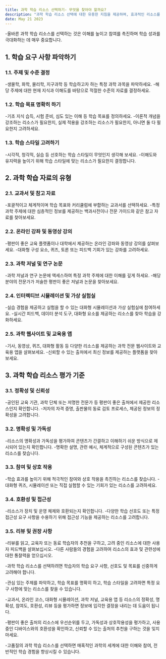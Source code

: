 ```yaml
---
title: 과학 학습 리소스 선택하기- 무엇을 찾아야 할까요?
description: "과학 학습 리소스 선택에 대한 유용한 지침을 제공하며, 효과적인 리소스를 검색할 때 고려해야 할 주요 요소를 강조합니다."
date: May 21 2023
---
```


-올바른 과학 학습 리소스를 선택하는 것은 이해를 높이고 참여를 촉진하며 학습 성과를 극대화하는 데 매우 중요합니다.

## 1. 학습 요구 사항 파악하기
### 1.1. 주제 및 수준 결정

-생물학, 화학, 물리학, 지구과학 등 학습하고자 하는 특정 과학 과목을 파악하세요.
-해당 주제에 대한 현재 지식과 이해도를 바탕으로 적절한 수준의 자료를 결정하세요.
### 1.2. 학습 목표 명확히 하기

-기초 지식 습득, 시험 준비, 심도 있는 이해 등 학습 목표를 정의하세요.
-이론적 개념을 강조하는 리소스가 필요한지, 실제 적용을 강조하는 리소스가 필요한지, 아니면 둘 다 필요한지 고려하세요.
### 1.3. 학습 스타일 고려하기

-시각적, 청각적, 실습 등 선호하는 학습 스타일이 무엇인지 생각해 보세요.
-이해도와 유지력을 높이기 위해 학습 스타일에 맞는 리소스가 필요한지 결정합니다.
## 2. 과학 학습 자료의 유형
### 2.1. 교과서 및 참고 자료

-포괄적이고 체계적이며 학습 목표와 커리큘럼에 부합하는 교과서를 선택하세요.
-특정 과학 주제에 대한 심층적인 정보를 제공하는 백과사전이나 전문 가이드와 같은 참고 자료를 찾아보세요.
### 2.2. 온라인 강좌 및 동영상 강의

-평판이 좋은 교육 플랫폼이나 대학에서 제공하는 온라인 강좌와 동영상 강의를 살펴보세요.
-대화형 구성 요소, 퀴즈, 토론 또는 피드백 기회가 있는 강좌를 고려하세요.
### 2.3. 과학 저널 및 연구 논문

-과학 저널과 연구 논문에 액세스하여 특정 과학 주제에 대한 이해를 깊게 하세요.
-해당 분야의 전문가가 저술한 평판이 좋은 저널과 논문을 찾아보세요.
### 2.4. 인터랙티브 시뮬레이션 및 가상 실험실

-실습 경험을 제공하고 실험을 할 수 있는 대화형 시뮬레이션과 가상 실험실에 참여하세요.
-실시간 피드백, 데이터 분석 도구, 대화형 요소를 제공하는 리소스를 찾아 학습을 강화하세요.
### 2.5. 과학 웹사이트 및 교육용 앱

-기사, 동영상, 퀴즈, 대화형 활동 등 다양한 리소스를 제공하는 과학 전문 웹사이트와 교육용 앱을 살펴보세요.
-신뢰할 수 있는 출처에서 최신 정보를 제공하는 플랫폼을 찾아보세요.
## 3. 과학 학습 리소스 평가 기준
### 3.1. 정확성 및 신뢰성

-공인된 교육 기관, 과학 단체 또는 저명한 전문가 등 평판이 좋은 출처에서 제공한 리소스인지 확인합니다.
-저자의 자격 증명, 출판물의 동료 검토 프로세스, 제공된 정보의 정확성을 고려합니다.
### 3.2. 명확성 및 가독성

-리소스의 명확성과 가독성을 평가하여 콘텐츠가 간결하고 이해하기 쉬운 방식으로 제시되어 있는지 확인합니다.
-명확한 설명, 관련 예시, 체계적으로 구성된 콘텐츠가 있는 리소스를 찾습니다.
### 3.3. 참여 및 상호 작용

-학습 효과를 높이기 위해 적극적인 참여와 상호 작용을 촉진하는 리소스를 찾습니다.
-대화형 퀴즈, 시뮬레이션 또는 직접 실험할 수 있는 기회가 있는 리소스를 고려하세요.
### 3.4. 호환성 및 접근성

-리소스가 장치 및 운영 체제와 호환되는지 확인합니다.
-다양한 학습 선호도 또는 특정 접근성 요구 사항을 수용하기 위해 접근성 기능을 제공하는 리소스를 고려합니다.
### 3.5. 리뷰 및 권장 사항

-리뷰를 읽고, 교육자 또는 동료 학습자의 추천을 구하고, 고려 중인 리소스에 대한 사용자 피드백을 살펴보십시오.
-다른 사람들의 경험을 고려하여 리소스의 효과 및 관련성에 대한 통찰력을 얻으십시오.


-과학 학습 리소스를 선택하려면 학습자의 학습 요구 사항, 선호도 및 목표를 신중하게 고려해야 합니다. 

-관심 있는 주제를 파악하고, 학습 목표를 명확히 하고, 학습 스타일을 고려하면 특정 요구 사항에 맞는 리소스를 찾을 수 있습니다. 

-교과서, 온라인 코스, 대화형 시뮬레이션, 과학 저널, 교육용 앱 등 리소스의 정확성, 명확성, 참여도, 호환성, 리뷰 등을 평가하면 정보에 입각한 결정을 내리는 데 도움이 됩니다. 

-평판이 좋은 출처의 리소스에 우선순위를 두고, 가독성과 상호작용성을 평가하고, 사용 중인 디바이스와의 호환성을 확인하고, 신뢰할 수 있는 출처의 추천을 구하는 것을 잊지 마세요. 

-고품질의 과학 학습 리소스를 선택하면 매혹적인 과학의 세계에 대한 이해와 참여, 전반적인 학습 경험을 향상시킬 수 있습니다.
